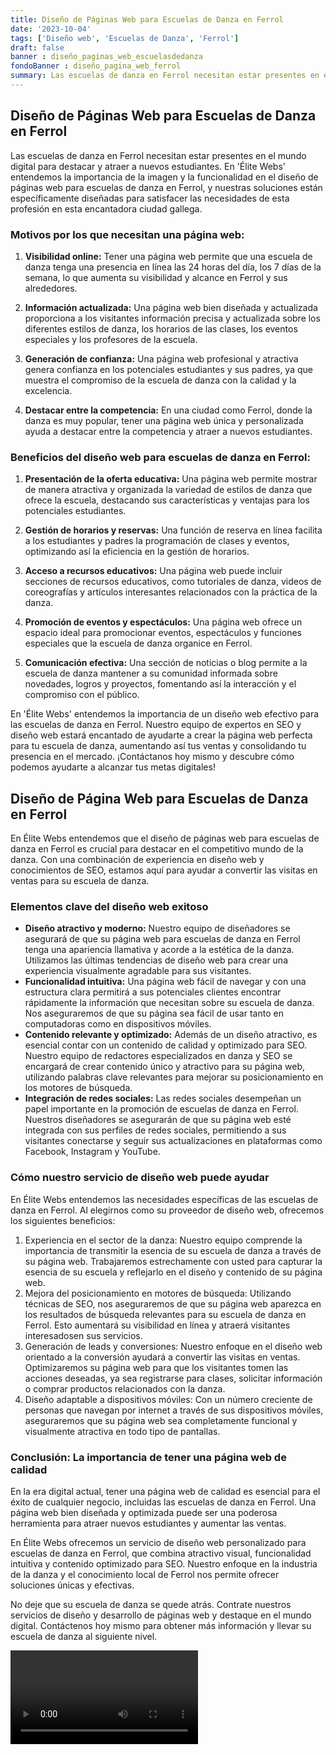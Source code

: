 ```yaml
---
title: Diseño de Páginas Web para Escuelas de Danza en Ferrol
date: '2023-10-04'
tags: ['Diseño web', 'Escuelas de Danza', 'Ferrol']
draft: false
banner : diseño_paginas_web_escuelasdedanza
fondoBanner : diseño_pagina_web_ferrol
summary: Las escuelas de danza en Ferrol necesitan estar presentes en el mundo digital para destacar y atraer a nuevos estudiantes. En 'Élite Webs' entendemos la importancia de la imagen y la funcionalidad en el diseño de páginas web para escuelas de danza en Ferrol, y nuestras soluciones están específicamente diseñadas para satisfacer las necesidades de esta profesión en esta encantadora ciudad gallega.
---
```


## Diseño de Páginas Web para Escuelas de Danza en Ferrol

Las escuelas de danza en Ferrol necesitan estar presentes en el mundo digital para destacar y atraer a nuevos estudiantes. En 'Élite Webs' entendemos la importancia de la imagen y la funcionalidad en el diseño de páginas web para escuelas de danza en Ferrol, y nuestras soluciones están específicamente diseñadas para satisfacer las necesidades de esta profesión en esta encantadora ciudad gallega.

### Motivos por los que necesitan una página web:

1. **Visibilidad online:** Tener una página web permite que una escuela de danza tenga una presencia en línea las 24 horas del día, los 7 días de la semana, lo que aumenta su visibilidad y alcance en Ferrol y sus alrededores.

2. **Información actualizada:** Una página web bien diseñada y actualizada proporciona a los visitantes información precisa y actualizada sobre los diferentes estilos de danza, los horarios de las clases, los eventos especiales y los profesores de la escuela.

3. **Generación de confianza:** Una página web profesional y atractiva genera confianza en los potenciales estudiantes y sus padres, ya que muestra el compromiso de la escuela de danza con la calidad y la excelencia.

4. **Destacar entre la competencia:** En una ciudad como Ferrol, donde la danza es muy popular, tener una página web única y personalizada ayuda a destacar entre la competencia y atraer a nuevos estudiantes.

### Beneficios del diseño web para escuelas de danza en Ferrol:

1. **Presentación de la oferta educativa:** Una página web permite mostrar de manera atractiva y organizada la variedad de estilos de danza que ofrece la escuela, destacando sus características y ventajas para los potenciales estudiantes.

2. **Gestión de horarios y reservas:** Una función de reserva en línea facilita a los estudiantes y padres la programación de clases y eventos, optimizando así la eficiencia en la gestión de horarios.

3. **Acceso a recursos educativos:** Una página web puede incluir secciones de recursos educativos, como tutoriales de danza, videos de coreografías y artículos interesantes relacionados con la práctica de la danza.

4. **Promoción de eventos y espectáculos:** Una página web ofrece un espacio ideal para promocionar eventos, espectáculos y funciones especiales que la escuela de danza organice en Ferrol.

5. **Comunicación efectiva:** Una sección de noticias o blog permite a la escuela de danza mantener a su comunidad informada sobre novedades, logros y proyectos, fomentando así la interacción y el compromiso con el público.

En 'Élite Webs' entendemos la importancia de un diseño web efectivo para las escuelas de danza en Ferrol. Nuestro equipo de expertos en SEO y diseño web estará encantado de ayudarte a crear la página web perfecta para tu escuela de danza, aumentando así tus ventas y consolidando tu presencia en el mercado. ¡Contáctanos hoy mismo y descubre cómo podemos ayudarte a alcanzar tus metas digitales!

<GifSeo />

<Cta />

## Diseño de Página Web para Escuelas de Danza en Ferrol

En Élite Webs entendemos que el diseño de páginas web para escuelas de danza en Ferrol es crucial para destacar en el competitivo mundo de la danza. Con una combinación de experiencia en diseño web y conocimientos de SEO, estamos aquí para ayudar a convertir las visitas en ventas para su escuela de danza.

### Elementos clave del diseño web exitoso

- **Diseño atractivo y moderno:** Nuestro equipo de diseñadores se asegurará de que su página web para escuelas de danza en Ferrol tenga una apariencia llamativa y acorde a la estética de la danza. Utilizamos las últimas tendencias de diseño web para crear una experiencia visualmente agradable para sus visitantes.
- **Funcionalidad intuitiva:** Una página web fácil de navegar y con una estructura clara permitirá a sus potenciales clientes encontrar rápidamente la información que necesitan sobre su escuela de danza. Nos aseguraremos de que su página sea fácil de usar tanto en computadoras como en dispositivos móviles.
- **Contenido relevante y optimizado:** Además de un diseño atractivo, es esencial contar con un contenido de calidad y optimizado para SEO. Nuestro equipo de redactores especializados en danza y SEO se encargará de crear contenido único y atractivo para su página web, utilizando palabras clave relevantes para mejorar su posicionamiento en los motores de búsqueda.
- **Integración de redes sociales:** Las redes sociales desempeñan un papel importante en la promoción de escuelas de danza en Ferrol. Nuestros diseñadores se asegurarán de que su página web esté integrada con sus perfiles de redes sociales, permitiendo a sus visitantes conectarse y seguir sus actualizaciones en plataformas como Facebook, Instagram y YouTube.

### Cómo nuestro servicio de diseño web puede ayudar

En Élite Webs entendemos las necesidades específicas de las escuelas de danza en Ferrol. Al elegirnos como su proveedor de diseño web, ofrecemos los siguientes beneficios:

1. Experiencia en el sector de la danza: Nuestro equipo comprende la importancia de transmitir la esencia de su escuela de danza a través de su página web. Trabajaremos estrechamente con usted para capturar la esencia de su escuela y reflejarlo en el diseño y contenido de su página web.
2. Mejora del posicionamiento en motores de búsqueda: Utilizando técnicas de SEO, nos aseguraremos de que su página web aparezca en los resultados de búsqueda relevantes para su escuela de danza en Ferrol. Esto aumentará su visibilidad en línea y atraerá visitantes interesados ​​en sus servicios.
3. Generación de leads y conversiones: Nuestro enfoque en el diseño web orientado a la conversión ayudará a convertir las visitas en ventas. Optimizaremos su página web para que los visitantes tomen las acciones deseadas, ya sea registrarse para clases, solicitar información o comprar productos relacionados con la danza.
4. Diseño adaptable a dispositivos móviles: Con un número creciente de personas que navegan por internet a través de sus dispositivos móviles, aseguraremos que su página web sea completamente funcional y visualmente atractiva en todo tipo de pantallas.

### Conclusión: La importancia de tener una página web de calidad

En la era digital actual, tener una página web de calidad es esencial para el éxito de cualquier negocio, incluidas las escuelas de danza en Ferrol. Una página web bien diseñada y optimizada puede ser una poderosa herramienta para atraer nuevos estudiantes y aumentar las ventas.

En Élite Webs ofrecemos un servicio de diseño web personalizado para escuelas de danza en Ferrol, que combina atractivo visual, funcionalidad intuitiva y contenido optimizado para SEO. Nuestro enfoque en la industria de la danza y el conocimiento local de Ferrol nos permite ofrecer soluciones únicas y efectivas.

No deje que su escuela de danza se quede atrás. Contrate nuestros servicios de diseño y desarrollo de páginas web y destaque en el mundo digital. Contáctenos hoy mismo para obtener más información y llevar su escuela de danza al siguiente nivel.

<Video />

<CtaBot job='Escuelas de Danza' city='Ferrol'/>

<Gmaps query='Ferrol+españa+maps' />